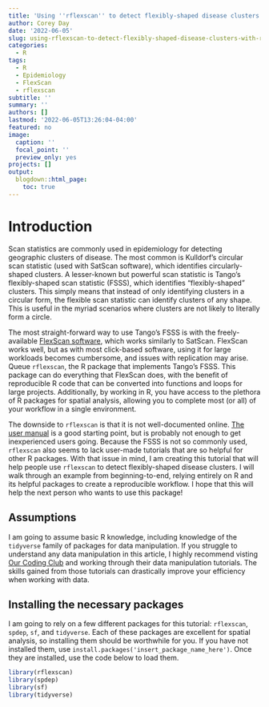 ```yaml
---
title: 'Using ''rflexscan'' to detect flexibly-shaped disease clusters with R '
author: Corey Day
date: '2022-06-05'
slug: using-rflexscan-to-detect-flexibly-shaped-disease-clusters-with-r
categories:
  - R
tags:
  - R
  - Epidemiology
  - FlexScan
  - rflexscan
subtitle: ''
summary: ''
authors: []
lastmod: '2022-06-05T13:26:04-04:00'
featured: no
image:
  caption: ''
  focal_point: ''
  preview_only: yes
projects: []
output:
  blogdown::html_page:
    toc: true
---
```


# Introduction 

Scan statistics are commonly used in epidemiology for detecting geographic clusters of disease. The most common is Kulldorf's circular scan statistic (used with SatScan software), which identifies circularly-shaped clusters. A lesser-known but powerful scan statistic is Tango's flexibly-shaped scan statistic (FSSS), which identifies "flexibly-shaped" clusters. This simply means that instead of only identifying clusters in a circular form, the flexible scan statistic can identify clusters of any shape. This is useful in the myriad scenarios where clusters are not likely to literally form a circle.

The most straight-forward way to use Tango's FSSS is with the freely-available [FlexScan software](https://sites.google.com/site/flexscansoftware/download_e), which works similarly to SatScan. FlexScan works well, but as with most click-based software, using it for large workloads becomes cumbersome, and issues with replication may arise. Queue `rflexscan`, the R package that implements Tango's FSSS. This package can do everything that FlexScan does, with the benefit of reproducible R code that can be converted into functions and loops for large projects. Additionally, by working in R, you have access to the plethora of R packages for spatial analysis, allowing you to complete most (or all) of your workflow in a single environment. 

The downside to `rflexscan` is that it is not well-documented online. [The user manual](https://cran.r-project.org/web/packages/rflexscan/rflexscan.pdf) is a good starting point, but is probably not enough to get inexperienced users going. Because the FSSS is not so commonly used, `rflexscan` also seems to lack user-made tutorials that are so helpful for other R packages. With that issue in mind, I am creating this tutorial that will help people use `rflexscan` to detect flexibly-shaped disease clusters. I will walk through an example from beginning-to-end, relying entirely on R and its helpful packages to create a reproducible workflow. I hope that this will help the next person who wants to use this package! 

## Assumptions

I am going to assume basic R knowledge, including knowledge of the `tidyverse` family of packages for data manipulation. If you struggle to understand any data manipulation in this article, I highly recommend visting [Our Coding Club](https://ourcodingclub.github.io/tutorials.html) and working through their data manipulation tutorials. The skills gained from those tutorials can drastically improve your efficiency when working with data. 


## Installing the necessary packages

I am going to rely on a few different packages for this tutorial: `rflexscan`, `spdep`, `sf`, and `tidyverse`. Each of these packages are excellent for spatial analysis, so installing them should be worthwhile for you. If you have not installed them, use `install.packages('insert_package_name_here')`. Once they are installed, use the code below to load them.

```r
library(rflexscan)
library(spdep)
library(sf)
library(tidyverse)
```


